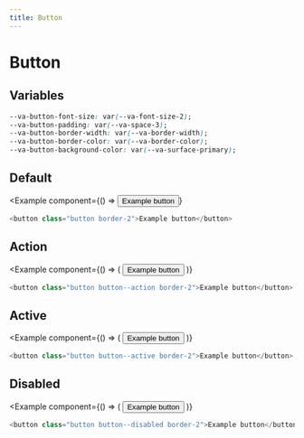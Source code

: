 ```yaml
---
title: Button
---
```



# Button

## Variables

```css
--va-button-font-size: var(--va-font-size-2);
--va-button-padding: var(--va-space-3);
--va-button-border-width: var(--va-border-width);
--va-button-border-color: var(--va-border-color);
--va-button-background-color: var(--va-surface-primary);
```

## Default

<Example
  component={() => <button class="button border-2">Example button</button>}
>
  ```js
  <button class="button border-2">Example button</button>
  ```
</Example>

## Action

<Example
  component={() => (
    <button class="button button--action border-2">Example button</button>
  )}
>
  ```js
  <button class="button button--action border-2">Example button</button>
  ```
</Example>

## Active

<Example
  component={() => (
    <button class="button button--active border-2">Example button</button>
  )}
>
  ```js
  <button class="button button--active border-2">Example button</button>
  ```
</Example>

## Disabled

<Example
  component={() => (
    <button class="button button--disabled border-2">Example button</button>
  )}
>
  ```js
  <button class="button button--disabled border-2">Example button</button>
  ```
</Example>
